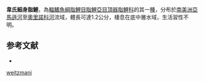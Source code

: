 {{Speciesbox
| status = NE
| status_system = IUCN3.1
| genus = Microcharacidium
| species = weitzmani
| authority = [[Buckup|Buckup]], 1993
| synonyms = 
}}
'''韋氏細身脂鯉'''，為[[輻鰭魚綱|輻鰭魚綱]][[脂鯉目|脂鯉目]][[脂鯉亞目|脂鯉亞目]][[頂器脂鯉科|頂器脂鯉科]]的其一[[種|種]]，分布於[[南美洲|南美洲]][[亞馬遜河|亞馬遜河]]至[[奧里諾科河|奧里諾科河]]流域，體長可達1.2公分，棲息在底中層水域，生活習性不明。

==参考文献==
{{refbegin}}
*{{FishBase_species|genus=Microcharacidium|species=weitzmani|year=2013|month=10}}
{{refend}}
{{Taxonbar|from=Q6408509}}

[[Category:細身脂鯉屬|weitzmani]]